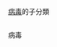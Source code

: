 [[:Category:病毒|病毒]]的子分類<br/>
<div style="-moz-column-count:3; column-count:3;">
<categorytree depth=0>病毒</categorytree>
</div>